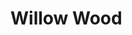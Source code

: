 
# Willow Wood
<ProjectDetails
  floatRight
  region="Riverlands"
  house="House Ryger"
  type="Castle"
  status="Completed"
  warp="/warp willowwood"
  projectLead="Veggie"
  dateStarted="2016-11-27T08:00:00+00:00"
  dateCompleted="2016-11-27T08:00:00+00:00"
/>
